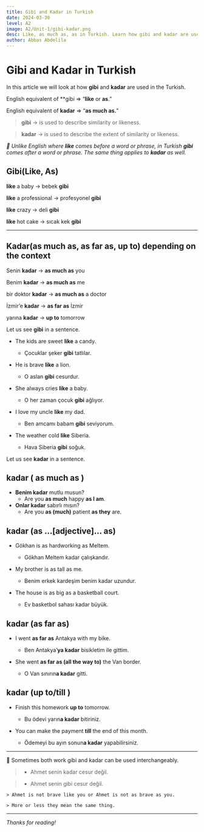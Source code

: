 ```yaml
---
title: Gibi and Kadar in Turkish
date: 2024-03-30
level: A2
image: A2/Unit-1/gibi-kadar.png
desc: Like, as much as, as in Turkish. Learn how gibi and kadar are used in Turkish with example sentences.
author: Abbas Abdelila
---
```


# Gibi and Kadar in Turkish

In this article we will look at how **gibi** and **kadar** are used in the Turkish.

English equivalent of **gibi ⇒ “**like** or **as**.”

English equivalent of **kadar** ⇒ “**as much as.**”

> **gibi** → is used to describe similarity or likeness.

> **kadar** → is used to describe the extent of similarity or likeness.
 

*📌 Unlike English where **like** comes before a word or phrase, in Turkish **gibi** comes after a word or phrase. The same thing applies to **kadar** as well.*

## Gibi(Like, As)

**like** a baby → bebek **gibi**

**like** a professional → profesyonel **gibi**

**like** crazy → deli **gibi**

**like** hot cake → sıcak kek **gibi**

 ****

## Kadar(as much as, as far as, up to) depending on the context

Senin **kadar** → **as much as** you

Benim **kadar** → **as much as** me

bir doktor **kadar** → **as much as** a doctor

İzmir’e **kadar** → **as far as** İzmir

yarına **kadar** → **up to** tomorrow

Let us see **gibi** in a sentence.

- The kids are sweet **like** a candy.
    - Çocuklar şeker **gibi** tatlılar.
    
- He is brave **like** a lion.
    - O aslan **gibi** cesurdur.
    
- She always cries **like** a baby.
    - O her zaman çocuk **gibi** ağlıyor.
    
- I love my uncle **like** my dad.
    - Ben amcamı babam **gibi** seviyorum.
    
- The weather cold **like** Siberia.
    - Hava Siberia **gibi** soğuk.

Let us see **kadar** in a sentence. 

## kadar ( as much as )

- **Benim kadar** mutlu musun?
    - Are you **as much** happy **as I am**.
- **Onlar kadar** sabırlı mısın?
    - Are you **as (much)** patient **as they** are.
<span className="text-orange-600 font-medium"></span>
## kadar (as …[<span className="text-orange-600 font-medium">adjective</span>]... as)

- Gökhan is as <span className="text-orange-600 font-medium">hardworking</span> as Meltem.
    - Gökhan Meltem kadar <span className="text-orange-600 font-medium">çalışkan</span>dır.
    
- My brother is as <span className="text-orange-600 font-medium">tall</span> as me.
    - Benim erkek kardeşim benim kadar <span className="text-orange-600 font-medium">uzun</span>dur.

- The house is as <span className="text-orange-600 font-medium">big</span> as a basketball court.
    - Ev basketbol sahası kadar <span className="text-orange-600 font-medium">büyük</span>.

## kadar (as far as)

- I went **as far as** Antakya with my bike.
    - Ben Antakya’**ya kadar** bisikletim ile gittim.
        
        
- She went **as far as (all the way to)** the Van border.
    - O Van sınırın**a kadar** gitti.
    

## kadar (up to/till )

- Finish this homework **up to** tomorrow.
    - Bu ödevi yarın**a kadar** bitiriniz.

- You can make the payment **till** the end of this month.
    - Ödemeyi bu ayın sonun**a kadar** yapabilirsiniz.

---

📌 Sometimes both work gibi and kadar can be used interchangeably.

> - Ahmet senin kadar cesur değil.

> - Ahmet senin gibi cesur değil.
    
    > Ahmet is not brave like you or Ahmet is not as brave as you.
    
    > More or less they mean the same thing.
    
---

*Thanks for reading!* 